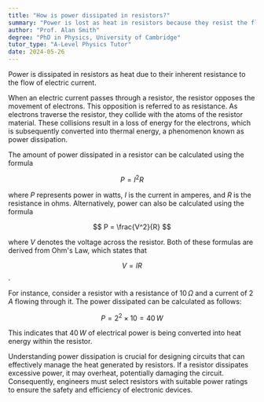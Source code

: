 ```yaml
---
title: "How is power dissipated in resistors?"
summary: "Power is lost as heat in resistors because they resist the flow of electric current, resulting in energy dissipation."
author: "Prof. Alan Smith"
degree: "PhD in Physics, University of Cambridge"
tutor_type: "A-Level Physics Tutor"
date: 2024-05-26
---
```


Power is dissipated in resistors as heat due to their inherent resistance to the flow of electric current.

When an electric current passes through a resistor, the resistor opposes the movement of electrons. This opposition is referred to as resistance. As electrons traverse the resistor, they collide with the atoms of the resistor material. These collisions result in a loss of energy for the electrons, which is subsequently converted into thermal energy, a phenomenon known as power dissipation.

The amount of power dissipated in a resistor can be calculated using the formula 

$$ 
P = I^2 R 
$$ 

where $P$ represents power in watts, $I$ is the current in amperes, and $R$ is the resistance in ohms. Alternatively, power can also be calculated using the formula 

$$ 
P = \frac{V^2}{R} 
$$ 

where $V$ denotes the voltage across the resistor. Both of these formulas are derived from Ohm's Law, which states that 

$$ 
V = IR 
$$.

For instance, consider a resistor with a resistance of $10 \, \Omega$ and a current of $2 \, A$ flowing through it. The power dissipated can be calculated as follows:

$$ 
P = 2^2 \times 10 = 40 \, W 
$$ 

This indicates that $40 \, W$ of electrical power is being converted into heat energy within the resistor.

Understanding power dissipation is crucial for designing circuits that can effectively manage the heat generated by resistors. If a resistor dissipates excessive power, it may overheat, potentially damaging the circuit. Consequently, engineers must select resistors with suitable power ratings to ensure the safety and efficiency of electronic devices.
    
